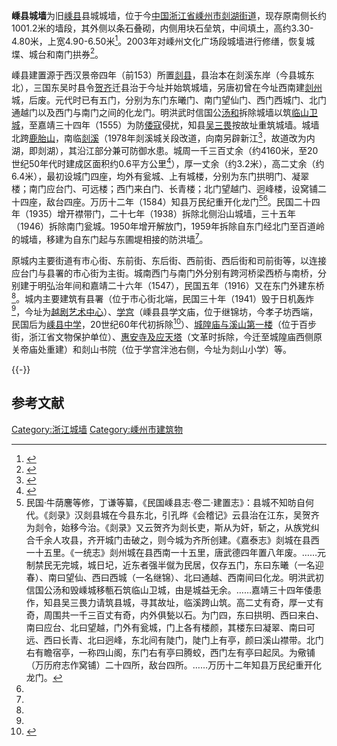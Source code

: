 {{文物保护单位
| 级别 = 省级
| 省区市 = 浙江省
| 名称 = 嵊县古城墙
| 图片 = [[File:City_wall_of_Sheng_County_07_2017-03.jpg|260px]]<br><small>原南门应台门东段城墙，2017年3月</small>
| 编号 = 5-115
| 分类 = 古建筑
| 时代 = 明、清
| 所在 = [[绍兴市|绍兴市]][[嵊州市|嵊州市]]
| 登录 = 2005年3月
}}

'''嵊县城墙'''为旧[[嵊县|嵊县]]县城城墙，位于今[[中国|中国]][[浙江省|浙江省]][[嵊州市|嵊州市]][[剡湖街道|剡湖街道]]，现存原南侧长约1001.2米的墙段，其外侧以条石叠砌，内侧用块石垒筑，中间填土，高约3.30-4.80米，上宽4.90-6.50米<ref>{{cite web|url=http://www.sx.gov.cn/col/col1406/index.html|title=《绍兴市志·文物古迹·历史建筑》|accessdate=2017-04-08|work=|publisher=绍兴市政府|deadurl=yes|archiveurl=https://web.archive.org/web/20160304084556/http://www.sx.gov.cn/col/col1406/index.html|archivedate=2016年3月4日|df=}}</ref>。2003年对嵊州文化广场段城墙进行修缮，恢复城堞、城台和南门拱券<ref name="保存">{{cite web|url=http://www.szzj.gov.cn/art/2015/8/5/art_25_1949.html|title=《古城墙》|accessdate=2017-04-08|work=|publisher=嵊州市政府|archive-url=https://web.archive.org/web/20170409021554/http://www.szzj.gov.cn/art/2015/8/5/art_25_1949.html|archive-date=2017-04-09|dead-url=yes}}</ref>。

嵊县建置源于西汉景帝四年（前153）所置[[剡县|剡县]]，县治本在剡溪东岸（今县城东北），三国东吴时县令[[贺齐|贺齐]]迁县治于今址并始筑城墙，另唐初曾在今址西南建[[剡州|剡州]]城，后废。元代时已有五门，分别为东门东曦门、南门望仙门、西门西城门、北门通越门以及西门与南门之间的化龙门。明洪武时信国公[[汤和|汤和]]拆除城墙以筑[[临山卫城|临山卫城]]，至嘉靖三十四年（1555）为防[[倭寇|倭寇]]侵扰，知县[[吴三畏|吴三畏]]按故址重筑城墙。城墙北跨[[鹿胎山|鹿胎山]]，南临[[剡溪|剡溪]]（1978年剡溪城关段改道，向南另辟新江<ref>{{cite web|url=http://sz.szzj.gov.cn/art/2014/9/8/art_1673_40748.html|title=《1989年嵊县志·第四编水利电力·第二章 防洪治涝》|accessdate=2017-04-10|work=|publisher=嵊县春秋|archive-url=https://web.archive.org/web/20170410133028/http://sz.szzj.gov.cn/art/2014/9/8/art_1673_40748.html|archive-date=2017-04-10|dead-url=yes}}</ref>，故道改为内湖，即剡湖），其沿江部分兼可防御水患。城周一千三百丈余（约4160米，至20世纪50年代时建成区面积约0.6平方公里<ref name="建置">{{cite web|url=http://sz.szzj.gov.cn/art/2014/9/8/art_1673_40757.html|title=《1989年嵊县志·第八编城乡建设·第一章县城建设》|accessdate=2017-04-10|work=|publisher=嵊县春秋|archive-url=https://web.archive.org/web/20170410133009/http://sz.szzj.gov.cn/art/2014/9/8/art_1673_40757.html|archive-date=2017-04-10|dead-url=yes}}</ref>），厚一丈余（约3.2米），高二丈余（约6.4米），最初设城门四座，均外有瓮城、上有城楼，分别为东门拱明门、凝翠楼；南门应台门、可远楼；西门来白门、长青楼；北门望越门、迥峰楼，设窝铺二十四座，敌台四座。万历十二年（1584）知县万民纪重开化龙门<ref>民国·牛荫麐等修，丁谦等纂，《民国嵊县志·卷二·建置志》：县城不知昉自何代。《剡录》汉剡县城在今县东北，引孔晔《会稽记》云县治在江东，吴贺齐为剡令，始移今治。《剡录》又云贺齐为剡长吏，斯从为奸，斩之，从族党纠合千余人攻县，齐开城门击破之，则今城为齐所创建。《嘉泰志》剡城在县西一十五里。《一统志》剡州城在县西南一十五里，唐武德四年置八年废。……元制禁民无完城，城日圮，近东者强半僦为民居，仅存五门，东曰东曦（一名迎春）、南曰望仙、西曰西城（一名继锦）、北曰通越、西南间曰化龙。明洪武初信国公汤和毁嵊城移甎石筑临山卫城，由是城益无余。……嘉靖三十四年倭患作，知县吴三畏力请筑县城，寻其故址，临溪跨山筑。高二丈有奇，厚一丈有奇，周围共一千三百丈有奇，内外俱甃以石。为门四，东曰拱明、西曰来白、南曰应台、北曰望越，门外有瓮城，门上各有楼颜，其楼东曰凝翠、南曰可远、西曰长青、北曰迥峰，东北间有陡门，陡门上有亭，颜曰溪山襟带。北门右有瞻宿亭，一称四山阁，东门右有亭曰腾蛟，西门左有亭曰起凤。为儆铺（万历府志作窝铺）二十四所，敌台四所。……万历十二年知县万民纪重开化龙门。</ref><ref name="保存" />。民国二十四年（1935）增开襟带门，二十七年（1938）拆除北侧沿山城墙，三十五年（1946）拆除南门瓮城。1950年增开解放门，1959年拆除自东门经北门至百道岭的城墙，移建为自东门起与东圃堤相接的防洪墙<ref name="建置" />。

原城内主要街道有市心街、东前街、东后街、西前街、西后街和司前街等，以连接应台门与县署的市心街为主街。城南西门与南门外分别有跨河桥梁西桥与南桥，分别建于明弘治年间和嘉靖二十六年（1547），民国五年（1916）又在东门外建东桥<ref name="建置" />。城内主要建筑有县署（位于市心街北端，民国三十年（1941）毁于日机轰炸<ref name="建置" />，今址为[[越剧艺术中心|越剧艺术中心]]）、[[嵊县文庙|学宫]]（嵊县县学文庙，位于继锦坊，今孝子坊西端，民国后为[[嵊州中学|嵊县中学]]，20世纪60年代初拆除<ref>{{cite web|url=http://sz.szzj.gov.cn/art/2014/9/8/art_1673_40748.html|title=《1989年嵊县志·第十七编教育·第一章旧学》|accessdate=2017-04-10|work=|publisher=嵊县春秋|archive-url=https://web.archive.org/web/20170410133028/http://sz.szzj.gov.cn/art/2014/9/8/art_1673_40748.html|archive-date=2017-04-10|dead-url=yes}}</ref>）、[[嵊县城隍庙|城隍庙与溪山第一楼]]（位于百步街，浙江省文物保护单位）、[[惠安寺|惠安寺及应天塔]]（文革时拆除，今迁至城隍庙西侧原关帝庙处重建）和剡山书院（位于学宫泮池右侧，今址为剡山小学）等。


{{multiple image
| align  = left
| width1 = 278
| image1 = City of Sheng County in 1828.jpg
| caption1 = 道光八年（1828）《嵊县志》县城图
| width2 = 400
| image2 = City of Sheng County in 1934.png
| caption2 = 民国二十三年（1934）《嵊县志》县城图
| width3 = 320
| image3 = City wall of Sheng County 02 2017-03.jpg
| caption3 = 嵊县城墙现状保护范围和建控地带
}}
{{-}}

==参考文献==
{{reflist|2}}
{{DEFAULTSORT:S嵊}}
{{commons|Category:City wall of Sheng County}}
{{浙江省境内的古城墙}}
{{绍兴市境内的浙江省文物保护单位}}
[[Category:浙江城墙|Category:浙江城墙]]
[[Category:嵊州市建筑物|Category:嵊州市建筑物]]